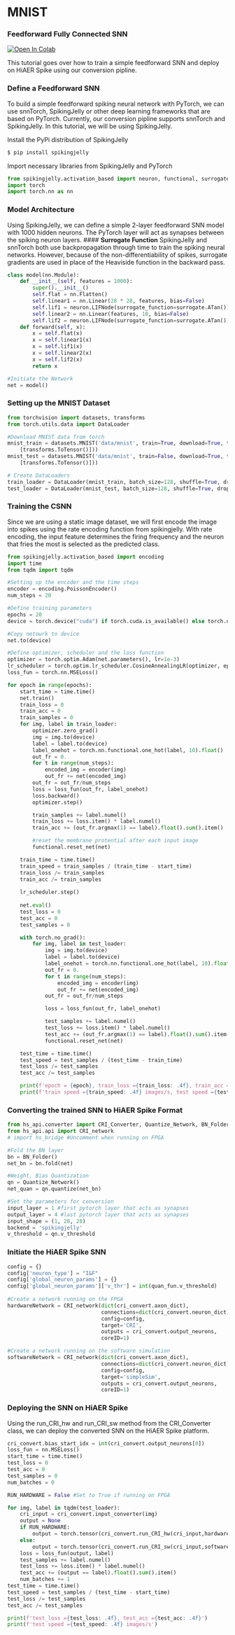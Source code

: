 # MNIST 
### **Feedforward Fully Connected SNN**

<a target="_blank" href="https://colab.research.google.com/github/Integrated-Systems-Neuroengineering/hiaer-spike/blob/main/notebooks/mnist.ipynb">
  <img src="https://colab.research.google.com/assets/colab-badge.svg" alt="Open In Colab"/>
</a>

This tutorial goes over how to train a simple feedforward SNN and deploy on HiAER Spike using our 
conversion pipline.

### **Define a Feedforward SNN**
To build a simple feedforward spiking neural network with PyTorch, we can use snnTorch, SpikingJelly or other deep learning frameworks that are based on PyTorch. Currently, our conversion pipline supports snnTorch and SpikingJelly. In this tutorial, we will be using SpikingJelly.

Install the PyPi distribution of SpikingJelly

```bash
$ pip install spikingjelly
```

Import necessary libraries from SpikingJelly and PyTorch

```python
from spikingjelly.activation_based import neuron, functional, surrogate, layer
import torch 
import torch.nn as nn
```

### **Model Architecture**
Using SpikingJelly, we can define a simple 2-layer feedforward SNN model with 1000 hidden neurons. The PyTorch layer will act as synapses between the spiking neuron layers. 
#### **Surrogate Function**
SpikingJelly and snnTorch both use backpropagation through time to train the spiking neural networks. However, because of the non-differentiability of spikes, surrogate gradients are used in place of the Heaviside function in the backward pass.

```python
class model(nn.Module): 
    def __init__(self, features = 1000): 
        super().__init__() 
        self.flat = nn.Flatten()
        self.linear1 = nn.Linear(28 * 28, features, bias=False) 
        self.lif1 = neuron.LIFNode(surrogate_function=surrogate.ATan()) 
        self.linear2 = nn.Linear(features, 10, bias=False) 
        self.lif2 = neuron.LIFNode(surrogate_function=surrogate.ATan()) 
    def forward(self, x): 
        x = self.flat(x)
        x = self.linear1(x) 
        x = self.lif1(x) 
        x = self.linear2(x) 
        x = self.lif2(x) 
        return x

```

```python
#Initiate the Network
net = model()
```
### **Setting up the MNIST Dataset**

```python
from torchvision import datasets, transforms
from torch.utils.data import DataLoader

#Download MNIST data from torch 
mnist_train = datasets.MNIST('data/mnist', train=True, download=True, transform=transforms.Compose(
    [transforms.ToTensor()]))
mnist_test = datasets.MNIST('data/mnist', train=False, download=True, transform=transforms.Compose(
    [transforms.ToTensor()]))

# Create DataLoaders
train_loader = DataLoader(mnist_train, batch_size=128, shuffle=True, drop_last=True)
test_loader = DataLoader(mnist_test, batch_size=128, shuffle=True, drop_last=True)
```

### **Training the CSNN**
Since we are using a static image dataset, we will first encode the image into spikes using the rate encoding function from spikingjelly. With rate encoding, the input feature determines the firing frequency and the neuron that fries the most is selected as the predicted class.  

```python
from spikingjelly.activation_based import encoding
import time
from tqdm import tqdm
```

```python
#Setting up the encoder and the time steps
encoder = encoding.PoissonEncoder()
num_steps = 20

#Define training parameters
epochs = 20
device = torch.device("cuda") if torch.cuda.is_available() else torch.device("cpu")

#Copy netowrk to device 
net.to(device)

#Define optimizer, scheduler and the loss function
optimizer = torch.optim.Adam(net.parameters(), lr=1e-3)
lr_scheduler = torch.optim.lr_scheduler.CosineAnnealingLR(optimizer, epochs)
loss_fun = torch.nn.MSELoss()
```

```python
for epoch in range(epochs):
    start_time = time.time()
    net.train()
    train_loss = 0
    train_acc = 0
    train_samples = 0
    for img, label in train_loader:
        optimizer.zero_grad()
        img = img.to(device)
        label = label.to(device)
        label_onehot = torch.nn.functional.one_hot(label, 10).float()
        out_fr = 0.
        for t in range(num_steps):
            encoded_img = encoder(img)
            out_fr += net(encoded_img)
        out_fr = out_fr/num_steps  
        loss = loss_fun(out_fr, label_onehot)
        loss.backward()
        optimizer.step()

        train_samples += label.numel()
        train_loss += loss.item() * label.numel()
        train_acc += (out_fr.argmax(1) == label).float().sum().item()

        #reset the membrane protential after each input image
        functional.reset_net(net)

    train_time = time.time()
    train_speed = train_samples / (train_time - start_time)
    train_loss /= train_samples
    train_acc /= train_samples
    
    lr_scheduler.step()
        
    net.eval()
    test_loss = 0
    test_acc = 0
    test_samples = 0

    with torch.no_grad():
        for img, label in test_loader:
            img = img.to(device)
            label = label.to(device)
            label_onehot = torch.nn.functional.one_hot(label, 10).float()
            out_fr = 0.   
            for t in range(num_steps):
                encoded_img = encoder(img)
                out_fr += net(encoded_img)
            out_fr = out_fr/num_steps  

            loss = loss_fun(out_fr, label_onehot)

            test_samples += label.numel()
            test_loss += loss.item() * label.numel()
            test_acc += (out_fr.argmax(1) == label).float().sum().item()
            functional.reset_net(net)

    test_time = time.time()
    test_speed = test_samples / (test_time - train_time)
    test_loss /= test_samples
    test_acc /= test_samples

    print(f'epoch = {epoch}, train_loss ={train_loss: .4f}, train_acc ={train_acc: .4f}, test_loss ={test_loss: .4f}, test_acc ={test_acc: .4f}')
    print(f'train speed ={train_speed: .4f} images/s, test speed ={test_speed: .4f} images/s')
```

### **Converting the trained SNN to HiAER Spike Format**

```python
from hs_api.converter import CRI_Converter, Quantize_Network, BN_Folder
from hs_api.api import CRI_network
# import hs_bridge #Uncomment when running on FPGA

#Fold the BN layer 
bn = BN_Folder() 
net_bn = bn.fold(net)

#Weight, Bias Quantization 
qn = Quantize_Network() 
net_quan = qn.quantize(net_bn)

#Set the parameters for conversion
input_layer = 1 #first pytorch layer that acts as synapses
output_layer = 4 #last pytorch layer that acts as synapses
input_shape = (1, 28, 28)
backend = 'spikingjelly'
v_threshold = qn.v_threshold
```
### **Initiate the HiAER Spike SNN**

```python
config = {}
config['neuron_type'] = "I&F"
config['global_neuron_params'] = {}
config['global_neuron_params']['v_thr'] = int(quan_fun.v_threshold)
    
#Create a network running on the FPGA
hardwareNetwork = CRI_network(dict(cri_convert.axon_dict),
                              connections=dict(cri_convert.neuron_dict),
                              config=config,
                              target='CRI', 
                              outputs = cri_convert.output_neurons,
                              coreID=1)

#Create a network running on the software simulation
softwareNetwork = CRI_network(dict(cri_convert.axon_dict),
                              connections=dict(cri_convert.neuron_dict),
                              config=config,
                              target='simpleSim', 
                              outputs = cri_convert.output_neurons,
                              coreID=1)
```
### **Deploying the SNN on HiAER Spike**

Using the run_CRI_hw and run_CRI_sw method from the CRI_Converter class, we can deploy the converted SNN on the HiAER Spike platform.

```python
cri_convert.bias_start_idx = int(cri_convert.output_neurons[0])
loss_fun = nn.MSELoss()
start_time = time.time()
test_loss = 0
test_acc = 0
test_samples = 0
num_batches = 0

RUN_HARDWARE = False #Set to True if running on FPGA

for img, label in tqdm(test_loader):
    cri_input = cri_convert.input_converter(img)
    output = None
    if RUN_HARDWARE:
        output = torch.tensor(cri_convert.run_CRI_hw(cri_input,hardwareNetwork), dtype=float)
    else:
        output = torch.tensor(cri_convert.run_CRI_sw(cri_input,softwareNetwork), dtype=float)
    loss = loss_fun(output, label)
    test_samples += label.numel()
    test_loss += loss.item() * label.numel()
    test_acc += (output == label).float().sum().item()
    num_batches += 1
test_time = time.time()
test_speed = test_samples / (test_time - start_time)
test_loss /= test_samples
test_acc /= test_samples

print(f'test_loss ={test_loss: .4f}, test_acc ={test_acc: .4f}')
print(f'test speed ={test_speed: .4f} images/s')
```



